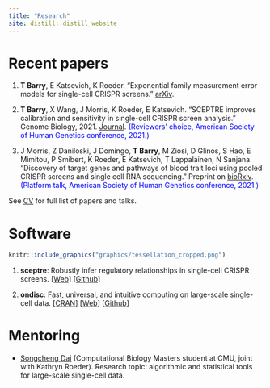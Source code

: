 ```yaml
---
title: "Research"
site: distill::distill_website
---
```

# Recent papers

1. **T Barry**, E Katsevich, K Roeder. "Exponential family measurement error models for single-cell CRISPR screens." [arXiv](https://arxiv.org/abs/2201.01879).

2. **T Barry**, X Wang, J Morris, K Roeder, E Katsevich. "SCEPTRE improves calibration and sensitivity in single-cell CRISPR screen analysis." Genome Biology, 2021. [Journal](https://genomebiology.biomedcentral.com/articles/10.1186/s13059-021-02545-2). <span style="color:blue">(Reviewers' choice, American Society of Human Genetics conference, 2021.)</span>

3. J Morris, Z Daniloski, J Domingo, **T Barry**, M Ziosi, D Glinos, S Hao, E Mimitou, P Smibert, K Roeder, E Katsevich, T Lappalainen, N Sanjana. "Discovery of target genes and pathways of blood trait loci using pooled CRISPR screens and single cell RNA sequencing." Preprint on [bioRxiv](https://www.biorxiv.org/content/10.1101/2021.04.07.438882v1). <span style="color:blue">(Platform talk, American Society of Human Genetics conference, 2021.)</span>

See [CV](ResumeCv/timsResume.pdf) for full list of papers and talks.

# Software

```r
knitr::include_graphics("graphics/tessellation_cropped.png")
```

1. **sceptre**: Robustly infer regulatory relationships in single-cell CRISPR screens. [[Web](https://katsevich-lab.github.io/sceptre/)] [[Github](https://github.com/katsevich-lab/sceptre)]

2. **ondisc**: Fast, universal, and intuitive computing on large-scale single-cell data. [[CRAN](https://cloud.r-project.org/web/packages/ondisc/index.html)] [[Web](https://timothy-barry.github.io/ondisc/)] [[Github](https://github.com/timothy-barry/ondisc)]

# Mentoring

- [Songcheng Dai](https://github.com/Samson-Dai) (Computational Biology Masters student at CMU, joint with Kathryn Roeder). Research topic: algorithmic and statistical tools for large-scale single-cell data.
